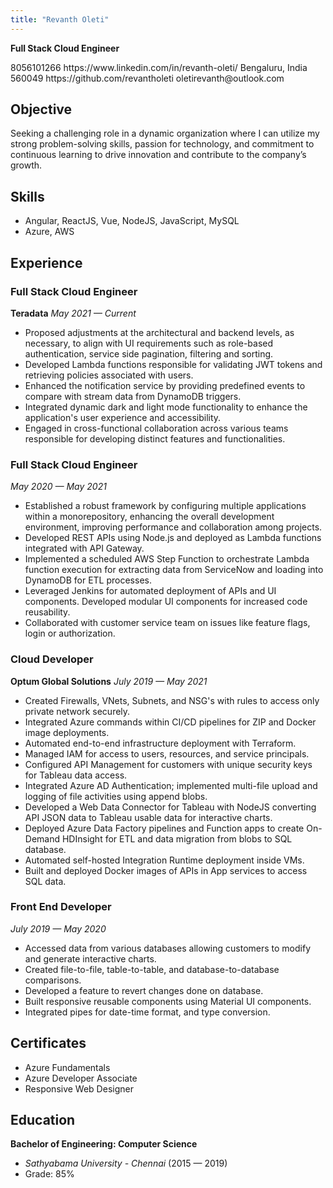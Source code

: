 ```yaml
---
title: "Revanth Oleti"
---
```


**Full Stack Cloud Engineer**


<CardGrid stagger>
  <Card title="Phone" icon="phone">
    8056101266
  </Card>
  <Card title="LinkedIn" icon="linkedin">
    https://www.linkedin.com/in/revanth-oleti/
  </Card>
  <Card title="Address" icon="address">
    Bengaluru, India 560049
  </Card>
  <Card title="GitHub" icon="github">
    https://github.com/revantholeti
  </Card>
  <Card title="Email" icon="email">
    oletirevanth@outlook.com
  </Card>
</CardGrid>

## Objective

Seeking a challenging role in a dynamic organization where I can utilize my strong problem-solving skills, passion for technology, and commitment to continuous learning to drive innovation and contribute to the company’s growth.

## Skills

- Angular, ReactJS, Vue, NodeJS, JavaScript, MySQL
- Azure, AWS

## Experience

### Full Stack Cloud Engineer

**Teradata**
_May 2021 — Current_

- Proposed adjustments at the architectural and backend levels, as necessary, to align with UI requirements such as role-based authentication, service side pagination, filtering and sorting.
- Developed Lambda functions responsible for validating JWT tokens and retrieving policies associated with users.
- Enhanced the notification service by providing predefined events to compare with stream data from DynamoDB triggers.
- Integrated dynamic dark and light mode functionality to enhance the application's user experience and accessibility.
- Engaged in cross-functional collaboration across various teams responsible for developing distinct features and functionalities.

### Full Stack Cloud Engineer

_May 2020 — May 2021_

- Established a robust framework by configuring multiple applications within a monorepository, enhancing the overall development environment, improving performance and collaboration among projects.
- Developed REST APIs using Node.js and deployed as Lambda functions integrated with API Gateway.
- Implemented a scheduled AWS Step Function to orchestrate Lambda function execution for extracting data from ServiceNow and loading into DynamoDB for ETL processes.
- Leveraged Jenkins for automated deployment of APIs and UI components. Developed modular UI components for increased code reusability.
- Collaborated with customer service team on issues like feature flags, login or authorization.

### Cloud Developer

**Optum Global Solutions**
_July 2019 — May 2021_

- Created Firewalls, VNets, Subnets, and NSG's with rules to access only private network securely.
- Integrated Azure commands within CI/CD pipelines for ZIP and Docker image deployments.
- Automated end-to-end infrastructure deployment with Terraform.
- Managed IAM for access to users, resources, and service principals.
- Configured API Management for customers with unique security keys for Tableau data access.
- Integrated Azure AD Authentication; implemented multi-file upload and logging of file activities using append blobs.
- Developed a Web Data Connector for Tableau with NodeJS converting API JSON data to Tableau usable data for interactive charts.
- Deployed Azure Data Factory pipelines and Function apps to create On-Demand HDInsight for ETL and data migration from blobs to SQL database.
- Automated self-hosted Integration Runtime deployment inside VMs.
- Built and deployed Docker images of APIs in App services to access SQL data.

### Front End Developer

_July 2019 — May 2020_

- Accessed data from various databases allowing customers to modify and generate interactive charts.
- Created file-to-file, table-to-table, and database-to-database comparisons.
- Developed a feature to revert changes done on database.
- Built responsive reusable components using Material UI components.
- Integrated pipes for date-time format, and type conversion.

## Certificates

- Azure Fundamentals
- Azure Developer Associate
- Responsive Web Designer

## Education

**Bachelor of Engineering: Computer Science**

- _Sathyabama University - Chennai_ (2015 — 2019)
- Grade: 85%
